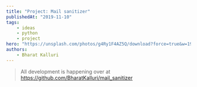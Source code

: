 ```yaml
---
title: "Project: Mail sanitizer"
publishedAt: "2019-11-10"
tags:
    - ideas
    - python
    - project
hero: "https://unsplash.com/photos/g4Ry1F4AZ5Q/download?force=true&w=1920"
authors:
    - Bharat Kalluri
---
```


> All development is happening over at https://github.com/BharatKalluri/mail_sanitizer

<script id="asciicast-282456" src="https://asciinema.org/a/282456.js" async />

Every company/website wants your email Id these days, to "engage with their customers".
Which most probably implies that they will spam your inbox with useless emails. And
if you are like me, and will enroll on every website remotely interesting found on
product hunt, Twitter or Reddit. Pretty soon there will be more than 5k emails in
the inbox. Cleaning up an inbox is hard and will take time. But cleaning up is very
important because there is a possibility of you losing important email in the noise.
Apparently there are a couple of websites which help in doing this. Mail storm and
unroll.me are two such services which come to mind. But they have some limitations
on the free versions. Mail storm charges somewhere between 50$ to 200$ per year for
their pro service. I would never pay so much for that. Also there is a much bigger
problem, *privacy*. Unroll.me was caught [stealing personal email data](https://theintercept.com/2017/04/24/stop-using-unroll-me-right-now-it-sold-your-data-to-uber/)
. I don't think it is wise to disclose all emails to any private entity (That is
why all my personal email is on Protonmail, I believe they do a good job on the privacy
front). Mail sanitizer was born out of this frustration. The idea is simple - Authenticate
the user using Google auth - Get all the emails of the user and store them locally
in a file - Scan through all the from fields and get a list of the mail sender's
sorted by the count of emails they sent - Try to get an unsubscribe link from headers
of the email - Present this data to the user, saying X has sent 400 emails, would
you like to unsubscribe. And the second question would be, go you want to delete
all these emails. Based on the answers we take the necessary actions. This should
be a simple command line program which will heavily simplify mail cleanup. After
some nice colors and emojis, we'll have a clean, useful and usable command line application.
In the future, we might add - Support for other email providers - Having a web interface
for more ease of use
